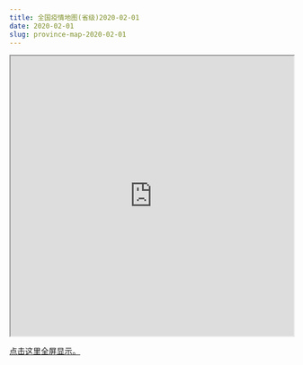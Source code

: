 ```yaml
---
title: 全国疫情地图(省级)2020-02-01
date: 2020-02-01
slug: province-map-2020-02-01
---
```


<iframe seamless src="https://pzhaonet.github.io/ncov/leaflet/leafmap-province-2020-02-01.html" width="100%" height="500"></iframe>

[点击这里全屏显示。](https://pzhaonet.github.io/ncov/leaflet/leafmap-province-2020-02-01.html)
